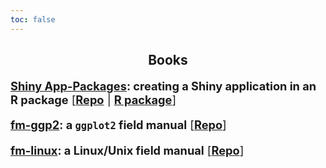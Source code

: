```yaml
---
toc: false
---
```


<center>
## Books
</center>

:::{style='font-size: 1.3em;'}

**[Shiny App-Packages](https://mjfrigaard.github.io/shiny-app-pkgs/): creating a Shiny application in an R package** [[**Repo**](https://github.com/mjfrigaard/shiny-app-pkgs) | [**R package**](https://github.com/mjfrigaard/shinypak)]

**[fm-ggp2](https://mjfrigaard.github.io/fm-ggp2/): a `ggplot2` field manual** [[**Repo**](https://github.com/mjfrigaard/fm-ggp2)]

**[fm-linux](https://mjfrigaard.github.io/fm-linux/): a Linux/Unix field manual** [[**Repo**](https://github.com/mjfrigaard/fm-linux)]

:::
